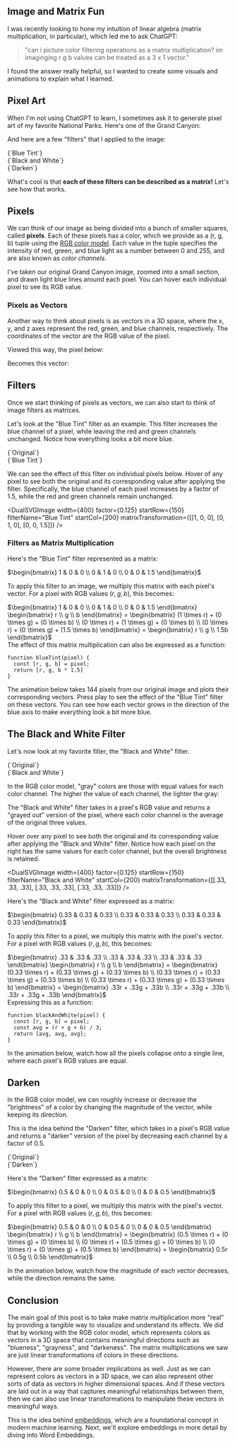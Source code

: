 
















## Image and Matrix Fun

I was recently looking to hone my intuition of linear algebra (matrix multiplication, in particular), which led me to ask ChatGPT:

> "can i picture color filtering operations as a matrix multiplication? im imaginging r g b values can be treated as a 3 x 1 vector."

I found the answer really helpful, so I wanted to create some visuals and animations to explain what I learned.

## Pixel Art

When I'm not using ChatGPT to learn, I sometimes ask it to generate pixel art of my favorite National Parks. Here's one of the Grand Canyon:

<div className="mx-auto my-8 w-96">
  <CustomImage src="/images/grand-canyon.png" className="rounded-sm my-12" width={1024} height={1024}/>
</div>

And here are a few "filters" that I applied to the image:

<div className="flex gap-4 w-full h-auto md:px-8 px-4 my-12">
  
  <div className="flex-1 flex flex-col items-center">
    <CustomImage src="/images/blue.png" className="rounded-sm" width={928} height={928}/>
    <figcaption className="text-center text-sm text-gray-500 mt-2">
      {`Blue Tint`}
    </figcaption>
  </div>
  <div className="flex-1 flex flex-col items-center ">
    <CustomImage src="/images/black_and_white.png" className="rounded-sm" width={928} height={928}/>
    <figcaption className="text-center text-sm text-gray-500 mt-2">
      {`Black and White`}
    </figcaption>
  </div>
  <div className="flex-1 flex flex-col items-center">
    <CustomImage src="/images/darken.png" className="rounded-sm" width={928} height={928}/>
    <figcaption className="text-center text-sm text-gray-500 mt-2">
      {`Darken`}
    </figcaption>
  </div> 
</div>

What's cool is that **each of these filters can be described as a matrix!** Let's see how that works.

## Pixels

We can think of our image as being divided into a bunch of smaller squares, called **pixels**. Each of these pixels has a color, which we provide as a (r, g, b) tuple using the [RGB color model](https://en.wikipedia.org/wiki/RGB_color_model). Each value in the tuple specifies the intensity of red, green, and blue light as a number between 0 and 255, and are also known as *color channels*.

I've taken our original Grand Canyon image, zoomed into a small section, and drawn light blue lines around each pixel. You can hover each individual pixel to see its RGB value.

<div className="mx-auto mb-8 mt-4 relative flex flex-col items-center">
   <div className="absolute left-0 top-1/2 transform -translate-y-1/2 mb-4">
    <CustomImage src="/images/zoom.png" width={420} height={420} className="w-24" />
  </div>

  <div className="flex justify-center">
    <SVGImage width={420} startRow={150} startCol={200} factor={0.125} />
  </div>
</div>


### Pixels as Vectors

Another way to think about pixels is as vectors in a 3D space, where the x, y, and z axes represent the red, green, and blue channels, respectively. The coordinates of the vector are the RGB value of the pixel.

Viewed this way, the pixel below:

<CustomImage src="/images/pixel.png" width={600} height={600} className="mx-auto my-12 w-[450px]" />

Becomes this vector:


<CustomImage src="/images/point.png" width={1600} height={1000} className="mx-auto my-12 w-3/4" />

## Filters

Once we start thinking of pixels as vectors, we can also start to think of image filters as matrices.

Let's look at the "Blue Tint" filter as an example. This filter increases the blue channel of a pixel, while leaving the red and green channels unchanged. Notice how everything looks a bit more blue.

<div className="flex gap-8 w-4/5 mx-auto h-auto md:px-8 px-4 my-12">
  <div className="flex-1 flex flex-col items-center">
    <CustomImage src="/images/grand-canyon.png" className="rounded-sm" width={928} height={928}/>
    <figcaption className="text-center text-sm text-gray-500 mt-2">
      {`Original`}
    </figcaption>
  </div>
  <div className="flex-1 flex flex-col items-center">
    <CustomImage src="/images/blue.png" className="rounded-sm" width={928} height={928}/>
    <figcaption className="text-center text-sm text-gray-500 mt-2">
      {`Blue Tint`}
    </figcaption>
  </div>
</div>

We can see the effect of this filter on individual pixels below. Hover of any pixel to see both the original and its corresponding value after applying the filter. Specifically, the blue channel of each pixel increases by a factor of 1.5, while the red and green channels remain unchanged.

<DualSVGImage
  width={400}
  factor={0.125}
  startRow={150}
  filterName="Blue Tint"
  startCol={200}
  matrixTransformation={[[1, 0, 0], [0, 1, 0], [0, 0, 1.5]]}
/>

### Filters as Matrix Multiplication

Here's the "Blue Tint" filter represented as a matrix:

<div className="my-8">
$\begin{bmatrix} 
1 & 0 & 0 \\
0 & 1 & 0 \\
0 & 0 & 1.5
\end{bmatrix}$
</div>

To apply this filter to an image, we multiply this matrix with each pixel's vector. For a pixel with RGB values $(r, g, b)$, this becomes:

<div className="my-12">
$\begin{bmatrix} 
1 & 0 & 0 \\
0 & 1 & 0 \\
0 & 0 & 1.5
\end{bmatrix}
\begin{bmatrix} 
r \\
g \\
b
\end{bmatrix} = 
\begin{bmatrix} 
(1 \times r) + (0 \times g) + (0 \times b) \\
(0 \times r) + (1 \times g) + (0 \times b) \\
(0 \times r) + (0 \times g) + (1.5 \times b)
\end{bmatrix} =
\begin{bmatrix} 
r \\
g \\
1.5b
\end{bmatrix}$
</div>
The effect of this matrix multiplication can also be expressed as a function:

```
function blueTint(pixel) {
  const [r, g, b] = pixel;
  return [r, g, b * 1.5]
}
```

The animation below takes 144 pixels from our original image and plots their corresponding vectors. Press play to see the effect of the "Blue Tint" filter on these vectors. You can see how each vector grows in the direction of the blue axis to make everything look a bit more blue.

<div className="my-8">
  <AnimatedRGBSpace startPoints={imagePoints} endPoints={endPoints} rotationAngle={(45 + 90) / 2} width={750} height={500} />
</div>

## The Black and White Filter

Let's now look at my favorite filter, the "Black and White" filter.

<div className="flex gap-8 w-4/5 mx-auto h-auto md:px-8 px-4 my-12">
  <div className="flex-1 flex flex-col items-center">
    <CustomImage src="/images/grand-canyon.png" className="rounded-sm" width={928} height={928}/>
    <figcaption className="text-center text-sm text-gray-500 mt-2">
      {`Original`}
    </figcaption>
  </div>
  <div className="flex-1 flex flex-col items-center">
    <CustomImage src="/images/black_and_white.png" className="rounded-sm" width={928} height={928}/>
    <figcaption className="text-center text-sm text-gray-500 mt-2">
      {`Black and White`}
    </figcaption>
  </div>
</div>

In the RGB color model, "gray" colors are those with equal values for each color channel. The higher the value of each channel, the lighter the gray:

<div className="flex gap-8 justify-center my-8 bg-slate-100 py-4 rounded-sm">
 <ColorSwatch rgb={grays[0]} />
 <ColorSwatch rgb={grays[1]} />
 <ColorSwatch rgb={grays[2]} />
 <ColorSwatch rgb={grays[3]} />
 <ColorSwatch rgb={grays[4]} />
 <ColorSwatch rgb={grays[5]} />
</div>

The "Black and White" filter takes in a pixel's RGB value and returns a "grayed out" version of the pixel, where each color channel is the average of the original three values.

Hover over any pixel to see both the original and its corresponding value after applying the "Black and White" filter. Notice how each pixel on the right has the same values for each color channel, but the overall brightness is retained.

<DualSVGImage
  width={400}
  factor={0.125}
  startRow={150}
  filterName="Black and White"
  startCol={200}
  matrixTransformation={[[.33, .33, .33], [.33, .33, .33], [.33, .33, .33]]}
/>


Here's the "Black and White" filter expressed as a matrix:

<div className="my-12">
$\begin{bmatrix} 
0.33 & 0.33 & 0.33 \\
0.33 & 0.33 & 0.33 \\
0.33 & 0.33 & 0.33
\end{bmatrix}$
</div>

To apply this filter to a pixel, we multiply this matrix with the pixel's vector. For a pixel with RGB values $(r, g, b)$, this becomes:

<div className="my-12">
$\begin{bmatrix} 
.33 & .33 & .33 \\
.33 & .33 & .33 \\
.33 & .33 & .33
\end{bmatrix}
\begin{bmatrix} 
r \\
g \\
b
\end{bmatrix} = 
\begin{bmatrix} 
(0.33 \times r) + (0.33 \times g) + (0.33 \times b) \\
(0.33 \times r) + (0.33 \times g) + (0.33 \times b) \\
(0.33 \times r) + (0.33 \times g) + (0.33 \times b)
\end{bmatrix} =
\begin{bmatrix} 
.33r + .33g + .33b \\
.33r + .33g + .33b \\
.33r + .33g + .33b
\end{bmatrix}$
</div>
Expressing this as a function:

```
function blackAndWhite(pixel) {
  const [r, g, b] = pixel;
  const avg = (r + g + b) / 3;
  return [avg, avg, avg];
}
```

In the animation below, watch how all the pixels collapse onto a single line, where each pixel's RGB values are equal.

<div className="my-8">
  <AnimatedRGBSpace startPoints={imagePoints} endPoints={endPointsBlackAndWhite} rotationAngle={(45 + 90) / 2} width={750} height={500} />
</div>

## Darken

In the RGB color model, we can roughly increase or decrease the "brightness" of a color by changing the magnitude of the vector, while keeping its direction.

This is the idea behind the "Darken" filter, which takes in a pixel's RGB value and returns a "darker" version of the pixel by decreasing each channel by a factor of 0.5.

<div className="flex gap-8 w-4/5 mx-auto h-auto md:px-8 px-4 my-12">
  <div className="flex-1 flex flex-col items-center">
    <CustomImage src="/images/grand-canyon.png" className="rounded-sm" width={928} height={928}/>
    <figcaption className="text-center text-sm text-gray-500 mt-2">
      {`Original`}
    </figcaption>
  </div>
  <div className="flex-1 flex flex-col items-center">
    <CustomImage src="/images/darken.png" className="rounded-sm" width={928} height={928}/>
    <figcaption className="text-center text-sm text-gray-500 mt-2">
      {`Darken`}
    </figcaption>
  </div>
</div>

Here's the "Darken" filter expressed as a matrix:

<div className="my-8">
$\begin{bmatrix} 
0.5 & 0 & 0 \\
0 & 0.5 & 0 \\
0 & 0 & 0.5
\end{bmatrix}$
</div>

To apply this filter to a pixel, we multiply this matrix with the pixel's vector. For a pixel with RGB values $(r, g, b)$, this becomes:

<div className="my-12">
$\begin{bmatrix} 
0.5 & 0 & 0 \\
0 & 0.5 & 0 \\
0 & 0 & 0.5
\end{bmatrix}
\begin{bmatrix} 
r \\
g \\
b
\end{bmatrix} = 
\begin{bmatrix} 
(0.5 \times r) + (0 \times g) + (0 \times b) \\
(0 \times r) + (0.5 \times g) + (0 \times b) \\
(0 \times r) + (0 \times g) + (0.5 \times b)
\end{bmatrix} =
\begin{bmatrix} 
0.5r \\
0.5g \\
0.5b
\end{bmatrix}$
</div>

In the animation below, watch how the magnitude of each vector decreases, while the direction remains the same.

<div className="flex gap-8 w-4/5 mx-auto h-auto md:px-8 px-4 my-12">
  <AnimatedRGBSpace startPoints={imagePoints} endPoints={endPointsDarken} rotationAngle={(45 + 90) / 2} width={750} height={500} />
</div>


## Conclusion

The main goal of this post is to take make matrix multiplication more "real" by providing a tangible way to visualize and understand its effects. We did that by working with the RGB color model, which represents colors as vectors in a 3D space that contains meaningful directions such as "blueness", "grayness", and "darkeness". The matrix multiplications we saw are just linear transformations of colors in these directions.

However, there are some broader implications as well. Just as we can represent colors as vectors in a 3D space, we can also represent other sorts of data as vectors in higher dimensional spaces. And if these vectors are laid out in a way that captures meaningful relationships between them, then we can also use linear transformations to manipulate these vectors in meaningful ways.

This is the idea behind [embeddings](https://en.wikipedia.org/wiki/Embedding), which are a foundational concept in modern machine learning. Next, we'll explore embeddings in more detail by diving into Word Embeddings.









